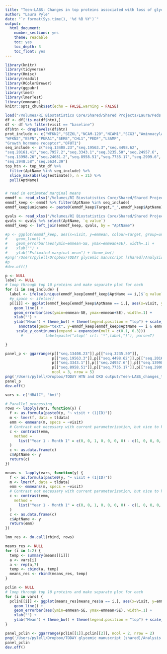 ```yaml
---
title: "Teen-LABS: Changes in top proteins associated with loss of glycemic control in TODAY"
author: "Laura Pyle"
date: "`r format(Sys.time(), '%d %B %Y')`"
output:
  html_document:
    number_sections: yes
    theme: readable
    toc: yes
    toc_depth: 3
    toc_float: yes
---
```


```r
library(knitr)
library(tidyverse)
library(Hmisc)
library(readxl)
library(RColorBrewer)
library(ggpubr)
library(lme4)
library(lmerTest)
library(emmeans)
knitr::opts_chunk$set(echo = FALSE,warning = FALSE)
```

```r
load("/Volumes/RI Biostatistics Core/Shared/Shared Projects/Laura/Peds Endo/Petter Bjornstad/TODAY subaward/Proteomics HTN/copy_of_old_analysis_dataset_for_HTN_response.RData")
df <- df[!is.na(df$htn),]
df <- df %>% filter(visit == "baseline")
df$htn <- droplevels(df$htn)
prot_include <- c("WFKN2","SEZ6L","NCAM-120","NCAM1","SCG3","Aminoacylase-1",
"WFKN2","ESPN","PURA1","SERB","CHL1","PEDF","LSAMP",
"Growth hormone receptor","OFUT1")
seq_include <- c("seq.13408.23","seq.19563.3","seq.4498.62",
"seq.20161.41","seq.7957.2","seq.3343.1","seq.3235.50","seq.24957.6",
"seq.13998.26","seq.24681.2","seq.8958.51","seq.7735.17","seq.2999.6",
"seq.2948.58","seq.5634.39")
top_htn <- top_htn_df %>%
  filter(AptName %in% seq_include) %>%
  slice_max(abs(log(estimate)), n = 21) %>%
  pull(AptName)


# read in estimated marginal means
emmdf <- read_xlsx("/Volumes/RI Biostatistics Core/Shared/Shared Projects/Laura/Peds Endo/Petter Bjornstad/Teen Labs/Results/Teen LABS emmeans.xlsx")
emmdf_keep <- emmdf %>% filter(AptName %in% seq_include)
emmdf_keep$uniqname <- paste0(emmdf_keep$Target,"_",emmdf_keep$AptName)  

qvals <- read_xlsx("/Volumes/RI Biostatistics Core/Shared/Shared Projects/Laura/Peds Endo/Petter Bjornstad/Teen Labs/Results/Teen LABS change_from_m1.xlsx")
qvals <- qvals %>% select(AptName, `q value`)
emmdf_keep <- left_join(emmdf_keep, qvals, by = "AptName")
```

```r
#p <- ggplot(emmdf_keep, aes(x=visit, y=emmean, colour=Target, group=uniqname)) +
#    geom_line() + 
#    geom_errorbar(aes(ymin=emmean-SE, ymax=emmean+SE), width=.1) +  
#    xlab("") +
#    ylab("Estimated marginal mean") + theme_bw() 
#png('/Users/pylell/Dropbox/TODAY glycemic manuscript [shared]/Analysis output/Teen-LABS_changes_top_TODAY_glycemia_proteins.png', res = 300, width = 10, height = 10, units = "in")
#p
#dev.off()

p <- NULL
label <- NULL
# loop through top 10 proteins and make separate plot for each
for (i in seq_include) {
  label <- ifelse(unique(emmdf_keep[emmdf_keep$AptName == i,]$`q value` < 0.001), "q < 0.001", paste("q =", format(round(unique(emmdf_keep[emmdf_keep$AptName == i,]$`q value`),3),nsmall=3)))
  #y_space <- ifelse()
  p[[i]] <- ggplot(emmdf_keep[emmdf_keep$AptName == i,], aes(x=visit, y=emmean, colour=Target, group=uniqname)) +
    geom_line() + 
    geom_errorbar(aes(ymin=emmean-SE, ymax=emmean+SE), width=.1) +  
    xlab("") +
    ylab("Mean") + theme_bw() + theme(legend.position = "top") + scale_color_discrete(name="") +
      annotate(geom="text", y=emmdf_keep[emmdf_keep$AptName == i & emmdf_keep$visit == "Month 1",]$emmean + 0.18, x=1.25, col="red", label = label) +
     scale_y_continuous(expand = expansion(mult = c(0.1, 0.3)))
       #          label=paste("atop(' crt: '*",label,")"), parse=T)

}

panel_p <- ggarrange(p[["seq.13408.23"]],p[["seq.3235.50"]],
                     p[["seq.19563.3"]],p[["seq.4498.62"]],p[["seq.20161.41"]],p[["seq.7957.2"]],
                     p[["seq.3343.1"]],p[["seq.24957.6"]],p[["seq.13998.26"]],p[["seq.24681.2"]],
                     p[["seq.8958.51"]],p[["seq.7735.17"]],p[["seq.2999.6"]],p[["seq.2948.58"]],p[["seq.5634.39"]],
                     ncol = 3, nrow = 5)
png('/Users/pylell/Dropbox/TODAY HTN and DKD output/Teen-LABS_changes_top_TODAY_HTN_proteins.png', res = 300, width = 15, height = 10, units = "in")
panel_p
dev.off()
```

```r
vars <- c("HBA1C", "bmi")

# Parallel processing
rows <- lapply(vars, function(y) {
  f <- as.formula(paste0(y, "~ visit + (1|ID)"))
  m <- lmer(f, data = tldata)
  emm <- emmeans(m, specs = ~visit)
  # Contrast not necessary with current parameterization, but nice to have written
  c <- contrast(emm,
    method =
      list("Year 1 - Month 1" = c(0, 0, 1, 0, 0, 0, 0) - c(1, 0, 0, 0, 0, 0, 0))
  )
  c <- as.data.frame(c)
  c$AptName <- y
  return(c)
})

means <- lapply(vars, function(y) {
  f <- as.formula(paste0(y, "~ visit + (1|ID)"))
  m <- lmer(f, data = tldata)
  emm <- emmeans(m, specs = ~visit)
  # Contrast not necessary with current parameterization, but nice to have written
  c <- contrast(emm,
    method =
      list("Year 1 - Month 1" = c(0, 0, 1, 0, 0, 0, 0) - c(1, 0, 0, 0, 0, 0, 0))
  )
  c <- as.data.frame(c)
  c$AptName <- y
  return(emm)
})

lmm_res <- do.call(rbind, rows)

means_res <- NULL
for (i in 1:2) {
  temp <- summary(means[[i]])
  a <- vars[i]
  a <- rep(a,7)
  temp <- cbind(a, temp)
  means_res <- rbind(means_res, temp)
}

pclin <- NULL
# loop through top 10 proteins and make separate plot for each
for (i in vars) {
  pclin[[i]] <- ggplot(means_res[means_res$a == i,], aes(x=visit, y=emmean, colour=a, group=a)) +
    geom_line() + 
    geom_errorbar(aes(ymin=emmean-SE, ymax=emmean+SE), width=.1) +  
    xlab("") +
    ylab("Mean") + theme_bw() + theme(legend.position = "top") + scale_color_discrete(name="")
}

panel_pclin <- ggarrange(pclin[[1]],pclin[[2]], ncol = 2, nrow = 2)
png('/Users/pylell/Dropbox/TODAY glycemic manuscript [shared]/Analysis output/Teen-LABS_clinical_vars.png', res = 300, width = 8, height = 10, units = "in")
panel_pclin
dev.off()

```
